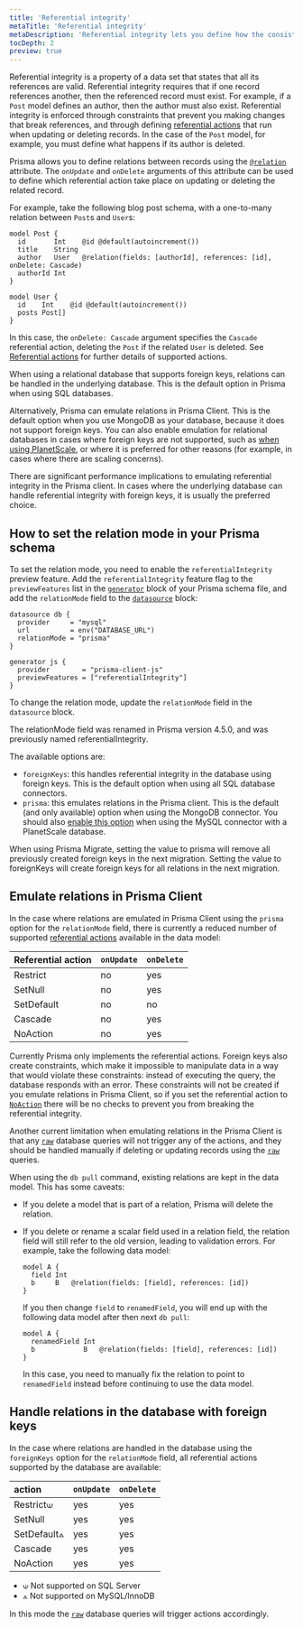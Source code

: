 ```yaml
---
title: 'Referential integrity'
metaTitle: 'Referential integrity'
metaDescription: 'Referential integrity lets you define how the consistency of relations is handled.'
tocDepth: 2
preview: true
---
```


<TopBlock>

Referential integrity is a property of a data set that states that all its references are valid. Referential integrity requires that if one record references another, then the referenced record must exist. For example, if a `Post` model defines an author, then the author must also exist. Referential integrity is enforced through constraints that prevent you making changes that break references, and through defining [referential actions](/concepts/components/prisma-schema/relations/referential-actions) that run when updating or deleting records. In the case of the `Post` model, for example, you must define what happens if its author is deleted.

Prisma allows you to define relations between records using the [`@relation`](/reference/api-reference/prisma-schema-reference#relation) attribute. The `onUpdate` and `onDelete` arguments of this attribute can be used to define which referential action take place on updating or deleting the related record.

For example, take the following blog post schema, with a one-to-many relation between `Post`s and `User`s:

```prisma file=schema.prisma highlight=4;normal
model Post {
  id       Int    @id @default(autoincrement())
  title    String
  author   User   @relation(fields: [authorId], references: [id], onDelete: Cascade)
  authorId Int
}

model User {
  id    Int    @id @default(autoincrement())
  posts Post[]
}
```

In this case, the `onDelete: Cascade` argument specifies the `Cascade` referential action, deleting the `Post` if the related `User` is deleted. See [Referential actions](/concepts/components/prisma-schema/relations/referential-actions) for further details of supported actions.

When using a relational database that supports foreign keys, relations can be handled in the underlying database. This is the default option in Prisma when using SQL databases.

Alternatively, Prisma can emulate relations in Prisma Client. This is the default option when you use MongoDB as your database, because it does not support foreign keys. You can also enable emulation for relational databases in cases where foreign keys are not supported, such as [when using PlanetScale](/guides/database/using-prisma-with-planetscale#differences-to-consider), or where it is preferred for other reasons (for example, in cases where there are scaling concerns).

<Admonition type="warning">
  There are significant performance implications to emulating referential
  integrity in the Prisma client. In cases where the underlying database can
  handle referential integrity with foreign keys, it is usually the preferred
  choice.
</Admonition>

</TopBlock>

## How to set the relation mode in your Prisma schema

To set the relation mode, you need to enable the `referentialIntegrity` preview feature. Add the `referentialIntegrity` feature flag to the `previewFeatures` list in the [`generator`](/reference/api-reference/prisma-schema-reference#generator) block of your Prisma schema file, and add the `relationMode` field to the [`datasource`](/reference/api-reference/prisma-schema-reference#datasource) block:

```prisma file=schema.prisma highlight=4,9;add
datasource db {
  provider     = "mysql"
  url          = env("DATABASE_URL")
  relationMode = "prisma"
}

generator js {
  provider        = "prisma-client-js"
  previewFeatures = ["referentialIntegrity"]
}
```

To change the relation mode, update the `relationMode` field in the `datasource` block.

<Admonition type="warning">

The <inlinecode>relationMode</inlinecode> field was renamed in Prisma version 4.5.0,
and was previously named <inlinecode>referentialIntegrity</inlinecode>.

</Admonition>

The available options are:

- `foreignKeys`: this handles referential integrity in the database using foreign keys. This is the default option when using all SQL database connectors.
- `prisma`: this emulates relations in the Prisma client. This is the default (and only available) option when using the MongoDB connector. You should also [enable this option](/guides/database/using-prisma-with-planetscale#how-to-enable-emulation-of-referential-integrity) when using the MySQL connector with a PlanetScale database.

<Admonition type="warning">

When using Prisma Migrate, setting the value to <inlinecode>prisma</inlinecode> will remove all previously created foreign keys in the next migration. Setting the value to <inlinecode>foreignKeys</inlinecode> will create foreign keys for all relations
in the next migration.

</Admonition>

## Emulate relations in Prisma Client

In the case where relations are emulated in Prisma Client using the `prisma` option for the `relationMode` field, there is currently a reduced number of supported [referential actions](/concepts/components/prisma-schema/relations/referential-actions) available in the data model:

| Referential action | `onUpdate` | `onDelete` |
| :----------------- | :--------- | :--------- |
| Restrict           | no         | yes        |
| SetNull            | no         | yes        |
| SetDefault         | no         | no         |
| Cascade            | no         | yes        |
| NoAction           | no         | yes        |

Currently Prisma only implements the referential actions. Foreign keys also create constraints, which make it impossible to manipulate data in a way that would violate these constraints: instead of executing the query, the database responds with an error. These constraints will not be created if you emulate relations in Prisma Client, so if you set the referential action to [`NoAction`](/concepts/components/prisma-schema/relations/referential-actions#noaction) there will be no checks to prevent you from breaking the referential integrity.

Another current limitation when emulating relations in the Prisma Client is that any [`raw`](/concepts/components/prisma-client/raw-database-access) database queries will not trigger any of the actions, and they should be handled manually if deleting or updating records using the [`raw`](/concepts/components/prisma-client/raw-database-access) queries.

When using the `db pull` command, existing relations are kept in the data model. This has some caveats:

- If you delete a model that is part of a relation, Prisma will delete the relation.
- If you delete or rename a scalar field used in a relation field, the relation field will still refer to the old version, leading to validation errors. For example, take the following data model:

  ```prisma file=schema.prisma
  model A {
    field Int
    b     B   @relation(fields: [field], references: [id])
  }
  ```

  If you then change `field` to `renamedField`, you will end up with the following data model after then next `db pull`:

  ```prisma file=schema.prisma
  model A {
    renamedField Int
    b            B   @relation(fields: [field], references: [id])
  }
  ```

  In this case, you need to manually fix the relation to point to `renamedField` instead before continuing to use the data model.

## Handle relations in the database with foreign keys

In the case where relations are handled in the database using the `foreignKeys` option for the `relationMode` field, all referential actions supported by the database are available:

| action      | `onUpdate` | `onDelete` |
| :---------- | :--------- | :--------- |
| Restrict⟒   | yes        | yes        |
| SetNull     | yes        | yes        |
| SetDefault⟑ | yes        | yes        |
| Cascade     | yes        | yes        |
| NoAction    | yes        | yes        |

- ⟒ Not supported on SQL Server
- ⟑ Not supported on MySQL/InnoDB

In this mode the [`raw`](/concepts/components/prisma-client/raw-database-access) database queries will trigger actions accordingly.
